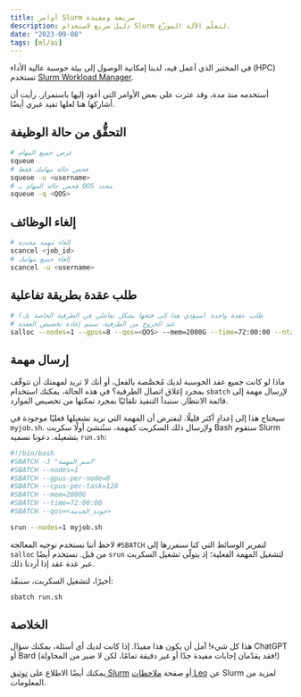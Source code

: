 ```yaml
---
title: أوامر Slurm سريعة ومفيدة
description: دليل سريع لاستخدام Slurm لتعلّم الآلة الموزّع.
date: "2023-09-08"
tags: [ml/ai]
---
```


في المختبر الذي أعمل فيه، لدينا إمكانية الوصول إلى بيئة حوسبة عالية الأداء (HPC) تستخدم [Slurm Workload Manager](https://slurm.schedmd.com/documentation.html).

أستخدمه منذ مدة، وقد عثرت على بعض الأوامر التي أعود إليها باستمرار. رأيت أن أشاركها هنا لعلها تفيد غيري أيضًا.

## التحقُّق من حالة الوظيفة

```bash
# عرض جميع المهام
squeue
# فحص حالة مهامك فقط
squeue -u <username>
# فحص حالة المهام بـ QOS محدد
squeue -q <QOS>
```


## إلغاء الوظائف

```bash
# إلغاء مهمة محددة
scancel <job_id>
# إلغاء جميع مهامك
scancel -u <username>
```


## طلب عقدة بطريقة تفاعلية

```bash
# طلب عقدة واحدة (سيؤدي هذا إلى فتحها بشكل تفاعلي في الطرفية الخاصة بك)
# عند الخروج من الطرفية، سيتم إعادة تخصيص العقدة
salloc --nodes=1 --gpus=8 --qos=<QOS> --mem=2000G --time=72:00:00 --ntasks=1 --cpus-per-task=128
```


## إرسال مهمة

ماذا لو كانت جميع عقد الحوسبة لديك مُخصَّصة بالفعل، أو أنك لا تريد لمهمتك أن تتوقّف بمجرد إغلاق اتصال الطرفية؟ في هذه الحالة، يمكنك استخدام `sbatch` لإرسال مهمة إلى قائمة الانتظار. ستبدأ التنفيذ تلقائيًا بمجرد تمكنها من تخصيص الموارد.

سيحتاج هذا إلى إعدادٍ أكثر قليلًا. لنفترض أن المهمة التي نريد تشغيلها فعليًا موجودة في `myjob.sh`. ولإرسال ذلك السكربت كمهمة، سنُنشئ أولًا سكربت Bash ستقوم Slurm بتشغيله. دعونا نسميه `run.sh`:

```bash
#!/bin/bash
#SBATCH -J "اسم_المهمة"
#SBATCH --nodes=1
#SBATCH --gpus-per-node=8
#SBATCH --cpus-per-task=128
#SBATCH --mem=2000G
#SBATCH --time=72:00:00
#SBATCH --qos=<جودة_الخدمة>

srun --nodes=1 myjob.sh
```

لاحظ أننا نستخدم توجيه المعالجة ‎`#SBATCH`‎ لتمرير الوسائط التي كنا سنمررها إلى ‎`salloc`‎ من قبل. نستخدم أيضًا ‎`srun`‎ لتشغيل المهمة الفعلية؛ إذ يتولّى تشغيل السكربت عبر عدة عقد إذا أردنا ذلك.

أخيرًا، لتشغيل السكربت، سننفّذ:

```bash
sbatch run.sh
```


## الخلاصة

هذا كل شيء! آمل أن يكون هذا مفيدًا. إذا كانت لديك أي أسئلة، يمكنك سؤال ChatGPT أو Bard (فقد يقدّمان إجابات مفيدة جدًا أو غير دقيقة تمامًا، لكن لا ضير من المحاولة!)

يمكنك أيضًا الاطلاع على [توثيق Slurm](https://slurm.schedmd.com/documentation.html) أو صفحة [ملاحظات Leo](https://leo.leung.xyz/wiki/Slurm) عن Slurm لمزيد من المعلومات.